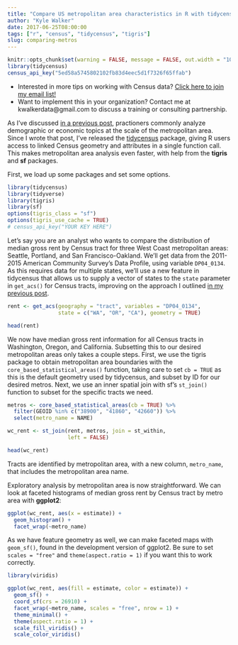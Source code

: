 ```yaml
---
title: "Compare US metropolitan area characteristics in R with tidycensus and tigris"
author: "Kyle Walker"
date: 2017-06-25T08:00:00
tags: ["r", "census", "tidycensus", "tigris"]
slug: comparing-metros
---
```


```r
knitr::opts_chunk$set(warning = FALSE, message = FALSE, out.width = "100%")
library(tidycensus)
census_api_key("5ed58a5745802102fb83d4eec5d1f7326f65ffab")
```

* Interested in more tips on working with Census data? [Click here to join my email list!](http://eepurl.com/cPGKZD)
* Want to implement this in your organization? Contact me at kwalkerdata@gmail.com to discuss a training or consulting partnership.  

As I've discussed [in a previous post](https://walkerke.github.io/2017/05/tigris-metros/), practioners commonly analyze demographic or economic topics at the scale of the metropolitan area.  Since I wrote that post, I've released the [tidycensus](https://walkerke.github.io/tidycensus) package, giving R users access to linked Census geometry and attributes in a single function call.  This makes metropolitan area analysis even faster, with help from the __tigris__ and __sf__ packages.    

First, we load up some packages and set some options.  


```r
library(tidycensus)
library(tidyverse)
library(tigris)
library(sf)
options(tigris_class = "sf")
options(tigris_use_cache = TRUE)
# census_api_key("YOUR KEY HERE")
```


Let's say you are an analyst who wants to compare the distribution of median gross rent by Census tract for three West Coast metropolitan areas: Seattle, Portland, and San Francisco-Oakland.  We'll get data from the 2011-2015 American Community Survey's Data Profile, using variable `DP04_0134`.  As this requires data for multiple states, we'll use a new feature in tidycensus that allows us to supply a vector of states to the `state` parameter in `get_acs()` for Census tracts, improving on the approach I outlined [in my previous post](http://walkerke.github.io/2017/05/tidycensus-every-tract/).  

```r
rent <- get_acs(geography = "tract", variables = "DP04_0134", 
                state = c("WA", "OR", "CA"), geometry = TRUE)

head(rent)

```


We now have median gross rent information for all Census tracts in Washington, Oregon, and California.  Subsetting this to our desired metropolitan areas only takes a couple steps.  First, we use the tigris package to obtain metropolitan area boundaries with the `core_based_statistical_areas()` function, taking care to set `cb = TRUE` as this is the default geometry used by tidycensus, and subset by ID for our desired metros.  Next, we use an inner spatial join with sf's `st_join()` function to subset for the specific tracts we need.  

```r
metros <- core_based_statistical_areas(cb = TRUE) %>%
  filter(GEOID %in% c("38900", "41860", "42660")) %>%
  select(metro_name = NAME)

wc_rent <- st_join(rent, metros, join = st_within, 
                   left = FALSE) 

head(wc_rent)

```

Tracts are identified by metropolitan area, with a new column, `metro_name`, that includes the metropolitan area name.  

Exploratory analysis by metropolitan area is now straightforward.  We can look at faceted histograms of median gross rent by Census tract by metro area with __ggplot2__: 

```r
ggplot(wc_rent, aes(x = estimate)) + 
  geom_histogram() + 
  facet_wrap(~metro_name)

```

As we have feature geometry as well, we can make faceted maps with `geom_sf()`, found in the development version of ggplot2.  Be sure to set `scales = "free"` and `theme(aspect.ratio = 1)` if you want this to work correctly.   

```r
library(viridis)

ggplot(wc_rent, aes(fill = estimate, color = estimate)) + 
  geom_sf() + 
  coord_sf(crs = 26910) + 
  facet_wrap(~metro_name, scales = "free", nrow = 1) + 
  theme_minimal() + 
  theme(aspect.ratio = 1) + 
  scale_fill_viridis() + 
  scale_color_viridis()
  
```


